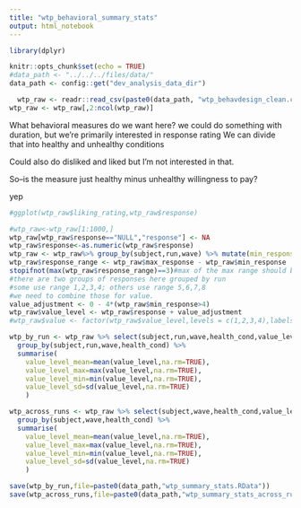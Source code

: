 ```yaml
---
title: "wtp_behavioral_summary_stats"
output: html_notebook
---
```


```r
library(dplyr)

knitr::opts_chunk$set(echo = TRUE)
#data_path <- "../../../files/data/"
data_path <- config::get("dev_analysis_data_dir")
```



```r
  wtp_raw <- readr::read_csv(paste0(data_path, "wtp_behavdesign_clean.csv"))
wtp_raw <- wtp_raw[,2:ncol(wtp_raw)]
```
What behavioral measures do we want here? we could do something with duration, but we're primarily interested in response rating
We can divide that into healthy and unhealthy conditions

Could also do disliked and liked but I'm not interested in that.

So--is the measure just healthy minus unhealthy willingness to pay?

yep

```r
#ggplot(wtp_raw$liking_rating,wtp_raw$response)
```


```r
#wtp_raw<-wtp_raw[1:1000,]
wtp_raw[wtp_raw$response=="NULL","response"] <- NA
wtp_raw$response<-as.numeric(wtp_raw$response)
wtp_raw <- wtp_raw%>% group_by(subject,run,wave) %>% mutate(min_response=min(response,na.rm=TRUE),max_response=max(response,na.rm=TRUE)) %>% ungroup()
wtp_raw$response_range <- wtp_raw$max_response - wtp_raw$min_response
stopifnot(max(wtp_raw$response_range)==3)#max of the max range should be 3 exactly, the range from the max response minus the min response
#there are two groups of responses here grouped by run
#some use range 1,2,3,4; others use range 5,6,7,8
#we need to combine those for value.
value_adjustment <- 0 - 4*(wtp_raw$min_response>4)
wtp_raw$value_level <- wtp_raw$response + value_adjustment
#wtp_raw$value <- factor(wtp_raw$value_level,levels = c(1,2,3,4),labels="$0.00","$0.50","$1.00","$1.50")


```



```r

wtp_by_run <- wtp_raw %>% select(subject,run,wave,health_cond,value_level) %>% 
  group_by(subject,run,wave,health_cond) %>% 
  summarise(
    value_level_mean=mean(value_level,na.rm=TRUE),
    value_level_max=max(value_level,na.rm=TRUE),
    value_level_min=min(value_level,na.rm=TRUE),
    value_level_sd=sd(value_level,na.rm=TRUE)
    )
```

```r

wtp_across_runs <- wtp_raw %>% select(subject,wave,health_cond,value_level) %>% 
  group_by(subject,wave,health_cond) %>% 
  summarise(
    value_level_mean=mean(value_level,na.rm=TRUE),
    value_level_max=max(value_level,na.rm=TRUE),
    value_level_min=min(value_level,na.rm=TRUE),
    value_level_sd=sd(value_level,na.rm=TRUE)
    )

```

```r
save(wtp_by_run,file=paste0(data_path,"wtp_summary_stats.RData"))
save(wtp_across_runs,file=paste0(data_path,"wtp_summary_stats_across_runs.RData"))
```

